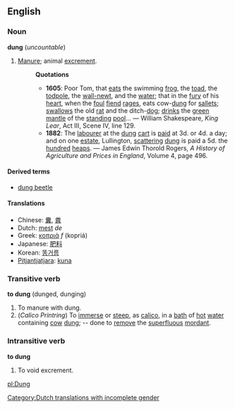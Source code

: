 ==English==
===Noun===
'''dung''' (''uncountable'')

#[[Manure]]; animal [[excrement]].
#:'''Quotations'''
#:*'''1605''': Poor Tom, that [[eat]]s the swimming [[frog]], the [[toad]], the [[todpole]], the [[wall-newt]], and the [[water]]; that in the [[fury]] of his [[heart]], when the [[foul]] [[fiend]] [[rage]]s, eats cow-[[dung]] for [[sallet]]s; [[swallow]]s the old [[rat]] and the ditch-[[dog]]; [[drink]]s the [[green]] [[mantle]] of the [[stand]]ing [[pool]]... &mdash; William Shakespeare, ''King Lear'', Act III, Scene IV, line 129.
#:*'''1882''': The [[labourer]] at the [[dung]] [[cart]] is [[paid]] at 3d. or 4d. a day; and on one [[estate]], Lullington, [[scatter]]ing [[dung]] is paid a 5d. the [[hundred]] [[heap]]s. &mdash;  James Edwin Thorold Rogers, ''A History of Agriculture and Prices in England'', Volume 4, page 496.

====Derived terms====
*[[dung beetle]]

====Translations====
*Chinese: [[糞]], [[粪]]
*Dutch: [[mest]] ''de'' [[Category:Dutch translations with incomplete gender]]
*Greek: [[κοπριά]] ''f'' (kopri&aacute;)
*Japanese: [[肥料]]
*Korean: [[똥거름]]
*[[Pitjantjatjara]]: [[kuna]]

===Transitive verb===
'''to dung''' (dunged, dunging)

#To manure with dung.
#(''Calico Printring'') To [[immerse]] or [[steep]], as [[calico]], in a [[bath]] of [[hot]] [[water]] containing [[cow]] [[dung]]; -- done to [[remove]] the [[superfluous]] [[mordant]].

===Intransitive verb===
'''to dung'''

#To void excrement.

[[pl:Dung]]